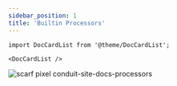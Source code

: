 ```yaml
---
sidebar_position: 1
title: 'Builtin Processors'
---
```


```mdx-code-block
import DocCardList from '@theme/DocCardList';

<DocCardList />
```

![scarf pixel conduit-site-docs-processors](https://static.scarf.sh/a.png?x-pxid=33ce4d9e-1948-4cab-846a-7e6cd33b8cae)